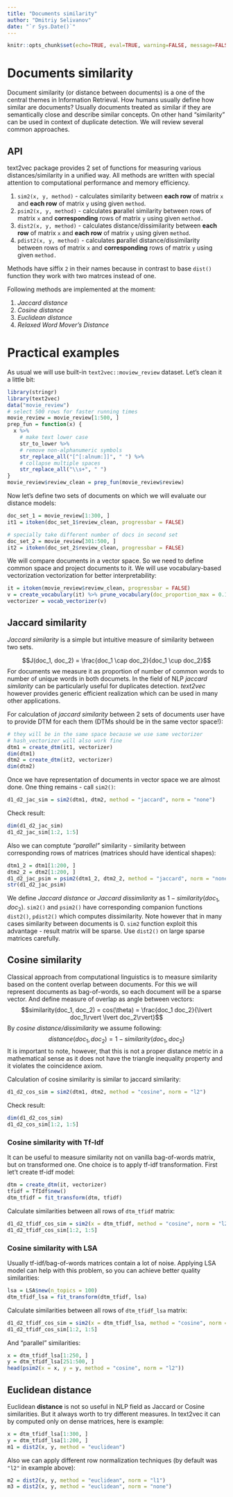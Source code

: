 ```yaml
---
title: "Documents similarity"
author: "Dmitriy Selivanov"
date: "`r Sys.Date()`"
---
```

```r
knitr::opts_chunk$set(echo=TRUE, eval=TRUE, warning=FALSE, message=FALSE)
```

# Documents similarity

Document similarity (or distance between documents) is a one of the central themes in Information Retrieval. 
How humans usually define how similar are documents? Usually documents treated as similar if they are semantically close and describe similar concepts. On other hand "similarity" can be used in context of duplicate detection. We will review several common approaches.

## API

text2vec package provides 2 set of functions for measuring various distances/similarity in a unified way. All methods are written with special attention to computational performance and memory efficiency.

1. `sim2(x, y, method)` - calculates similarity between **each row** of matrix `x` and **each row** of matrix `y` using given `method`.
1. `psim2(x, y, method)` - calculates **p**arallel similarity between rows of matrix `x` and **corresponding** rows of matrix `y` using given `method.` 
1. `dist2(x, y, method)` - calculates distance/dissimilarity between **each row** of matrix `x` and **each row** of matrix `y` using given `method`.
1. `pdist2(x, y, method)` - calculates **p**arallel distance/dissimilarity between rows of matrix `x` and **corresponding** rows of matrix `y` using given `method.` 

Methods have siffix `2` in their names because in contrast to base `dist()` function they work with two matrces instead of one.

Following methods are implemented at the moment:

1. *Jaccard distance*
1. *Cosine distance*
1. *Euclidean distance*
1. *Relaxed Word Mover's Distance* 

# Practical examples

As usual we will use built-in `text2vec::moview_review` dataset. Let's clean it a little bit:
```r
library(stringr)
library(text2vec)
data("movie_review")
# select 500 rows for faster running times
movie_review = movie_review[1:500, ]
prep_fun = function(x) {
  x %>% 
    # make text lower case
    str_to_lower %>% 
    # remove non-alphanumeric symbols
    str_replace_all("[^[:alnum:]]", " ") %>% 
    # collapse multiple spaces
    str_replace_all("\\s+", " ")
}
movie_review$review_clean = prep_fun(movie_review$review)
```

Now let's define two sets of documents on which we will evaluate our distance models:
```r
doc_set_1 = movie_review[1:300, ]
it1 = itoken(doc_set_1$review_clean, progressbar = FALSE)

# specially take different number of docs in second set
doc_set_2 = movie_review[301:500, ]
it2 = itoken(doc_set_2$review_clean, progressbar = FALSE)
```

We will compare documents in a vector space. So we need to define common space and project documents to it. We will use vocabulary-based vectorization vectorization for better interpretability:
```r
it = itoken(movie_review$review_clean, progressbar = FALSE)
v = create_vocabulary(it) %>% prune_vocabulary(doc_proportion_max = 0.1, term_count_min = 5)
vectorizer = vocab_vectorizer(v)
```

## Jaccard similarity

*Jaccard similarity* is a simple but intuitive measure of similarity between two sets.

$$J(doc_1, doc_2) = \frac{doc_1 \cap doc_2}{doc_1 \cup doc_2}$$
For documents we measure it as proportion of number of common words to number of unique words in both documets.
In the field of NLP *jaccard similarity* can be particularly useful for duplicates detection. *text2vec* however provides generic efficient realization which can be used in many other applications.

For calculation of *jaccard similarity* between 2 sets of documents user have to provide DTM for each them (DTMs should be in the same vector space!):
```r
# they will be in the same space because we use same vectorizer
# hash_vectorizer will also work fine
dtm1 = create_dtm(it1, vectorizer)
dim(dtm1)
dtm2 = create_dtm(it2, vectorizer)
dim(dtm2)
```
Once we have representation of documents in vector space we are almost done. One thing remains - call `sim2()`:
```r
d1_d2_jac_sim = sim2(dtm1, dtm2, method = "jaccard", norm = "none")
```
Check result:
```r
dim(d1_d2_jac_sim)
d1_d2_jac_sim[1:2, 1:5]
```
Also we can comptute *"parallel"* similarity - similarity between corresponding rows of matrices (matrices should have identical shapes):
```r
dtm1_2 = dtm1[1:200, ]
dtm2_2 = dtm2[1:200, ]
d1_d2_jac_psim = psim2(dtm1_2, dtm2_2, method = "jaccard", norm = "none")
str(d1_d2_jac_psim)
```
We define *Jaccard distance* or *Jaccard dissimilarity*  as $1 - similarity(doc_1, doc_2)$. `sim2()` and `psim2()` have corresponding companion functions `dist2()`, `pdist2()` which computes dissimilarity. Note however that in many cases similarity between documents is 0. `sim2` function exploit this advantage - result matrix will be sparse. Use `dist2()` on large sparse matrices carefully.

## Cosine similarity

Classical approach from computational linguistics is to measure similarity based on the content overlap between documents. For this we will represent documents as bag-of-words, so each document will be a sparse vector. And define measure of overlap as angle between vectors:
$$similarity(doc_1, doc_2) = cos(\theta) = \frac{doc_1  doc_2}{\lvert doc_1\rvert \lvert doc_2\rvert}$$
By *cosine distance/dissimilarity* we assume following:
$$distance(doc_1, doc_2) = 1 - similarity(doc_1, doc_2)$$
It is important to note, however, that this is not a proper distance metric in a mathematical sense as it does not have the triangle inequality property and it violates the coincidence axiom.

Calculation of cosine similarity is similar to jaccard similarity:

```r
d1_d2_cos_sim = sim2(dtm1, dtm2, method = "cosine", norm = "l2")
```
Check result:
```r
dim(d1_d2_cos_sim)
d1_d2_cos_sim[1:2, 1:5]
```

### Cosine similarity with Tf-Idf

It can be useful to measure similarity not on vanilla bag-of-words matrix, but on transformed one. One choice is to apply tf-idf transformation. First let't create tf-idf model:
```r
dtm = create_dtm(it, vectorizer)
tfidf = TfIdf$new()
dtm_tfidf = fit_transform(dtm, tfidf)
```
Calculate similarities between all rows of `dtm_tfidf` matrix:
```r
d1_d2_tfidf_cos_sim = sim2(x = dtm_tfidf, method = "cosine", norm = "l2")
d1_d2_tfidf_cos_sim[1:2, 1:5]
```

### Cosine similarity with LSA

Usually tf-idf/bag-of-words matrices contain a lot of noise. Applying LSA model can help with this problem, so you can achieve better quality similarities:

```r
lsa = LSA$new(n_topics = 100)
dtm_tfidf_lsa = fit_transform(dtm_tfidf, lsa)
```
Calculate similarities between all rows of `dtm_tfidf_lsa` matrix:
```r
d1_d2_tfidf_cos_sim = sim2(x = dtm_tfidf_lsa, method = "cosine", norm = "l2")
d1_d2_tfidf_cos_sim[1:2, 1:5]
```
And "parallel" similarities:
```r
x = dtm_tfidf_lsa[1:250, ]
y = dtm_tfidf_lsa[251:500, ]
head(psim2(x = x, y = y, method = "cosine", norm = "l2"))
```

## Euclidean distance
Euclidean **distance** is not so useful in NLP field as Jaccard or Cosine similarities. But it always worth to try different measures. In text2vec it can by computed only on dense matrices, here is example:

```r
x = dtm_tfidf_lsa[1:300, ]
y = dtm_tfidf_lsa[1:200, ]
m1 = dist2(x, y, method = "euclidean")
```

Also we can apply different row normalization techniques (by default was `"l2"` in example above):
```r
m2 = dist2(x, y, method = "euclidean", norm = "l1")
m3 = dist2(x, y, method = "euclidean", norm = "none")
```
